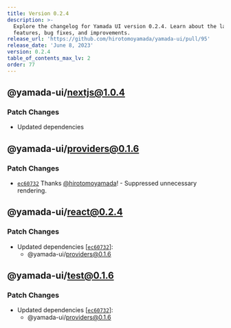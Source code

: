 ```yaml
---
title: Version 0.2.4
description: >-
  Explore the changelog for Yamada UI version 0.2.4. Learn about the latest
  features, bug fixes, and improvements.
release_url: 'https://github.com/hirotomoyamada/yamada-ui/pull/95'
release_date: 'June 8, 2023'
version: 0.2.4
table_of_contents_max_lv: 2
order: 77
---
```


## @yamada-ui/nextjs@1.0.4

### Patch Changes

- Updated dependencies

## @yamada-ui/providers@0.1.6

### Patch Changes

- [`ec60732`](https://github.com/hirotomoyamada/yamada-ui/commit/ec607329d72740a625e4f63715fd1efd9e84ef00) Thanks [@hirotomoyamada](https://github.com/hirotomoyamada)! - Suppressed unnecessary rendering.

## @yamada-ui/react@0.2.4

### Patch Changes

- Updated dependencies \[[`ec60732`](https://github.com/hirotomoyamada/yamada-ui/commit/ec607329d72740a625e4f63715fd1efd9e84ef00)]:
  - @yamada-ui/providers@0.1.6

## @yamada-ui/test@0.1.6

### Patch Changes

- Updated dependencies \[[`ec60732`](https://github.com/hirotomoyamada/yamada-ui/commit/ec607329d72740a625e4f63715fd1efd9e84ef00)]:
  - @yamada-ui/providers@0.1.6
